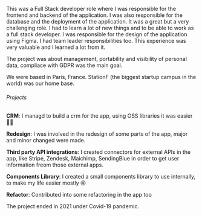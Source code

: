 This was a Full Stack developer role where I was responsible for the frontend and backend of the application. I was also responsible for the database and the deployment of the application.
It was a great but a very challenging role. I had to learn a lot of new things and to be able to work as a full stack developer. I was responsible for the design of the application using Figma. I had team leader responsibilities too. This experience was very valuable and I learned a lot from it.

The project was about management, portability and visibility of personal data, compliace with GDPR was the main goal.

We were based in Paris, France. StationF (the biggest startup campus in the world) was our home base.

###### Projects

**CRM**: I managd to build a crm for the app, using OSS libraries it was easier 🙏🏻

**Redesign**: I was involved in the redesign of some parts of the app, major and minor changed were made.

**Third party API integrations**: I created connectors for external APIs in the app, like Stripe, Zendesk, Maichimp, SendingBlue in order to get user information freom those external apps.

**Components Library**: I created a small components library to use internally, to make my life easier mostly 😜

**Refactor**: Contributed into some refactoring in the app too

The project ended in 2021 under Covid-19 pandemic.
